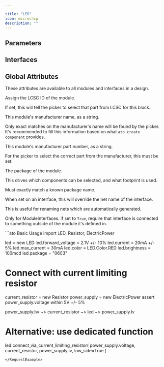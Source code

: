 ```yaml
---

title: "LED"
icon: microchip
description: ""
---
```



## Parameters

<ParamField path='brightness' type='candela'>
</ParamField>

<ParamField path='color' type='dimensionless'>
</ParamField>

<ParamField path='current' type='ampere'>
</ParamField>

<ParamField path='forward_voltage' type='volt'>
</ParamField>

<ParamField path='max_brightness' type='candela'>
</ParamField>

<ParamField path='max_current' type='ampere'>
</ParamField>

<ParamField path='reverse_leakage_current' type='ampere'>
</ParamField>

<ParamField path='reverse_working_voltage' type='volt'>
</ParamField>


## Interfaces

<ParamField path='anode' type='Electrical'>
</ParamField>

<ParamField path='cathode' type='Electrical'>
</ParamField>


## Global Attributes


These attributes are available to all modules and interfaces in a design.
<ParamField path='lcsc_id' type='str'>

Assign the LCSC ID of the module.

If set, this will tell the picker to select that part from LCSC for this block.
</ParamField>

<ParamField path='manufacturer' type='str'>

This module's manufacturer name, as a string.

Only exact matches on the manufacturer's name will be found by the picker.
It's recommended to fill this information based on what `ato create component`
provides.
</ParamField>

<ParamField path='mpn' type='str'>

This module's manufacturer part number, as a string.

For the picker to select the correct part from the manufacturer,
this must be set.
</ParamField>

<ParamField path='package' type='str'>

The package of the module.

This drives which components can be selected, and what footprint is used.

Must exactly match a known package name.
</ParamField>

<ParamField path='exclude_from_bom' type='bool'>
</ParamField>

<ParamField path='override_net_name' type='str'>

When set on an interface, this will override the net name of the interface.

This is useful for renaming nets which are automatically generated.
</ParamField>

<ParamField path='required' type='bool'>

Only for ModuleInterfaces.
If set to `True`, require that interface is connected to something outside
of the module it's defined in.
</ParamField>

<RequestExample>
```ato Basic Usage
import LED, Resistor, ElectricPower

led = new LED
led.forward_voltage = 2.1V +/- 10%
led.current = 20mA +/- 5%
led.max_current = 30mA
led.color = LED.Color.RED
led.brightness = 100mcd
led.package = "0603"

# Connect with current limiting resistor
current_resistor = new Resistor
power_supply = new ElectricPower
assert power_supply.voltage within 5V +/- 5%

power_supply.hv ~> current_resistor ~> led ~> power_supply.lv

# Alternative: use dedicated function
led.connect_via_current_limiting_resistor(
    power_supply.voltage,
    current_resistor,
    power_supply.lv,
    low_side=True
)
```
</RequestExample>